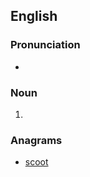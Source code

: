==English==

===Pronunciation===
* {{IPA|/kuːts/|lang=en}}

===Noun===
{{head|en|noun plural form}}

# {{plural of|coot|lang=en}}

===Anagrams===
* [[scoot#English|scoot]]